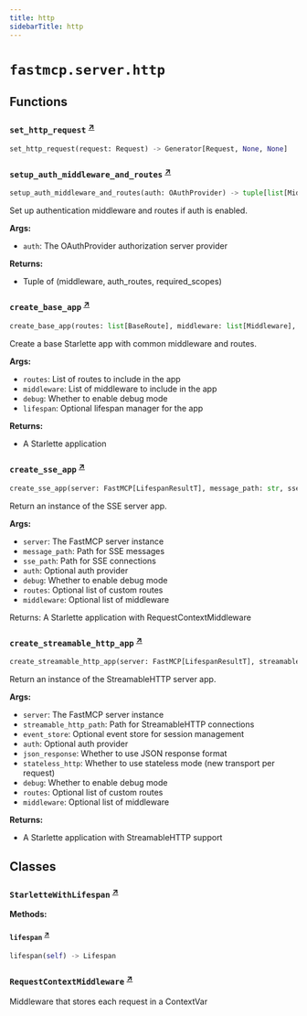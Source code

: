 ```yaml
---
title: http
sidebarTitle: http
---
```


# `fastmcp.server.http`

## Functions

### `set_http_request` <sup><a href="https://github.com/jlowin/fastmcp/blob/main/src/fastmcp/server/http.py#L48" target="_blank">↗</a></sup>

```python
set_http_request(request: Request) -> Generator[Request, None, None]
```

### `setup_auth_middleware_and_routes` <sup><a href="https://github.com/jlowin/fastmcp/blob/main/src/fastmcp/server/http.py#L72" target="_blank">↗</a></sup>

```python
setup_auth_middleware_and_routes(auth: OAuthProvider) -> tuple[list[Middleware], list[BaseRoute], list[str]]
```


Set up authentication middleware and routes if auth is enabled.

**Args:**
- `auth`: The OAuthProvider authorization server provider

**Returns:**
- Tuple of (middleware, auth_routes, required_scopes)


### `create_base_app` <sup><a href="https://github.com/jlowin/fastmcp/blob/main/src/fastmcp/server/http.py#L110" target="_blank">↗</a></sup>

```python
create_base_app(routes: list[BaseRoute], middleware: list[Middleware], debug: bool = False, lifespan: Callable | None = None) -> StarletteWithLifespan
```


Create a base Starlette app with common middleware and routes.

**Args:**
- `routes`: List of routes to include in the app
- `middleware`: List of middleware to include in the app
- `debug`: Whether to enable debug mode
- `lifespan`: Optional lifespan manager for the app

**Returns:**
- A Starlette application


### `create_sse_app` <sup><a href="https://github.com/jlowin/fastmcp/blob/main/src/fastmcp/server/http.py#L138" target="_blank">↗</a></sup>

```python
create_sse_app(server: FastMCP[LifespanResultT], message_path: str, sse_path: str, auth: OAuthProvider | None = None, debug: bool = False, routes: list[BaseRoute] | None = None, middleware: list[Middleware] | None = None) -> StarletteWithLifespan
```


Return an instance of the SSE server app.

**Args:**
- `server`: The FastMCP server instance
- `message_path`: Path for SSE messages
- `sse_path`: Path for SSE connections
- `auth`: Optional auth provider
- `debug`: Whether to enable debug mode
- `routes`: Optional list of custom routes
- `middleware`: Optional list of middleware

Returns:
    A Starlette application with RequestContextMiddleware


### `create_streamable_http_app` <sup><a href="https://github.com/jlowin/fastmcp/blob/main/src/fastmcp/server/http.py#L246" target="_blank">↗</a></sup>

```python
create_streamable_http_app(server: FastMCP[LifespanResultT], streamable_http_path: str, event_store: EventStore | None = None, auth: OAuthProvider | None = None, json_response: bool = False, stateless_http: bool = False, debug: bool = False, routes: list[BaseRoute] | None = None, middleware: list[Middleware] | None = None) -> StarletteWithLifespan
```


Return an instance of the StreamableHTTP server app.

**Args:**
- `server`: The FastMCP server instance
- `streamable_http_path`: Path for StreamableHTTP connections
- `event_store`: Optional event store for session management
- `auth`: Optional auth provider
- `json_response`: Whether to use JSON response format
- `stateless_http`: Whether to use stateless mode (new transport per request)
- `debug`: Whether to enable debug mode
- `routes`: Optional list of custom routes
- `middleware`: Optional list of middleware

**Returns:**
- A Starlette application with StreamableHTTP support


## Classes

### `StarletteWithLifespan` <sup><a href="https://github.com/jlowin/fastmcp/blob/main/src/fastmcp/server/http.py#L41" target="_blank">↗</a></sup>

**Methods:**

#### `lifespan` <sup><a href="https://github.com/jlowin/fastmcp/blob/main/src/fastmcp/server/http.py#L43" target="_blank">↗</a></sup>

```python
lifespan(self) -> Lifespan
```

### `RequestContextMiddleware` <sup><a href="https://github.com/jlowin/fastmcp/blob/main/src/fastmcp/server/http.py#L56" target="_blank">↗</a></sup>


Middleware that stores each request in a ContextVar

